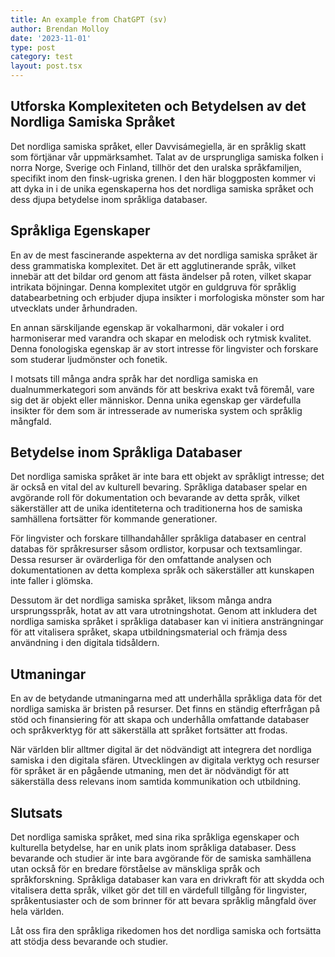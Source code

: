```yaml
---
title: An example from ChatGPT (sv)
author: Brendan Molloy
date: '2023-11-01'
type: post
category: test
layout: post.tsx
---
```


## Utforska Komplexiteten och Betydelsen av det Nordliga Samiska Språket

Det nordliga samiska språket, eller Davvisámegiella, är en språklig skatt som förtjänar vår uppmärksamhet. Talat av de ursprungliga samiska folken i norra Norge, Sverige och Finland, tillhör det den uralska språkfamiljen, specifikt inom den finsk-ugriska grenen. I den här bloggposten kommer vi att dyka in i de unika egenskaperna hos det nordliga samiska språket och dess djupa betydelse inom språkliga databaser.

## Språkliga Egenskaper

En av de mest fascinerande aspekterna av det nordliga samiska språket är dess grammatiska komplexitet. Det är ett agglutinerande språk, vilket innebär att det bildar ord genom att fästa ändelser på roten, vilket skapar intrikata böjningar. Denna komplexitet utgör en guldgruva för språklig databearbetning och erbjuder djupa insikter i morfologiska mönster som har utvecklats under århundraden.

En annan särskiljande egenskap är vokalharmoni, där vokaler i ord harmoniserar med varandra och skapar en melodisk och rytmisk kvalitet. Denna fonologiska egenskap är av stort intresse för lingvister och forskare som studerar ljudmönster och fonetik.

I motsats till många andra språk har det nordliga samiska en dualnummerkategori som används för att beskriva exakt två föremål, vare sig det är objekt eller människor. Denna unika egenskap ger värdefulla insikter för dem som är intresserade av numeriska system och språklig mångfald.

## Betydelse inom Språkliga Databaser

Det nordliga samiska språket är inte bara ett objekt av språkligt intresse; det är också en vital del av kulturell bevaring. Språkliga databaser spelar en avgörande roll för dokumentation och bevarande av detta språk, vilket säkerställer att de unika identiteterna och traditionerna hos de samiska samhällena fortsätter för kommande generationer.

För lingvister och forskare tillhandahåller språkliga databaser en central databas för språkresurser såsom ordlistor, korpusar och textsamlingar. Dessa resurser är ovärderliga för den omfattande analysen och dokumentationen av detta komplexa språk och säkerställer att kunskapen inte faller i glömska.

Dessutom är det nordliga samiska språket, liksom många andra ursprungsspråk, hotat av att vara utrotningshotat. Genom att inkludera det nordliga samiska språket i språkliga databaser kan vi initiera ansträngningar för att vitalisera språket, skapa utbildningsmaterial och främja dess användning i den digitala tidsåldern.

## Utmaningar

En av de betydande utmaningarna med att underhålla språkliga data för det nordliga samiska är bristen på resurser. Det finns en ständig efterfrågan på stöd och finansiering för att skapa och underhålla omfattande databaser och språkverktyg för att säkerställa att språket fortsätter att frodas.

När världen blir alltmer digital är det nödvändigt att integrera det nordliga samiska i den digitala sfären. Utvecklingen av digitala verktyg och resurser för språket är en pågående utmaning, men det är nödvändigt för att säkerställa dess relevans inom samtida kommunikation och utbildning.

## Slutsats

Det nordliga samiska språket, med sina rika språkliga egenskaper och kulturella betydelse, har en unik plats inom språkliga databaser. Dess bevarande och studier är inte bara avgörande för de samiska samhällena utan också för en bredare förståelse av mänskliga språk och språkforskning. Språkliga databaser kan vara en drivkraft för att skydda och vitalisera detta språk, vilket gör det till en värdefull tillgång för lingvister, språkentusiaster och de som brinner för att bevara språklig mångfald över hela världen.

Låt oss fira den språkliga rikedomen hos det nordliga samiska och fortsätta att stödja dess bevarande och studier.
